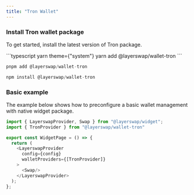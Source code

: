 ```yaml
---
title: "Tron Wallet"
---
```


### Install Tron wallet package

To get started, install the latest version of Tron package.

<CodeGroup>
  ```typescript yarn theme={"system"}
  yarn add @layerswap/wallet-tron
  ```

  ```typescript pnpm theme={"system"}
  pnpm add @layerswap/wallet-tron
  ```

  ```typescript npm theme={"system"}
  npm install @layerswap/wallet-tron
  ```
</CodeGroup>

### Basic example

The example below shows how to preconfigure a basic wallet management with native widget package.

```typescript  theme={"system"}
import { LayerswapProvider, Swap } from "@layerswap/widget";
import { TronProvider } from "@layerswap/wallet-tron"

export const WidgetPage = () => {
  return (
    <LayerswapProvider 
      config={config}
      walletProviders={[TronProvider]}
    >
      <Swap/>
    </LayerswapProvider>
  );
};
```